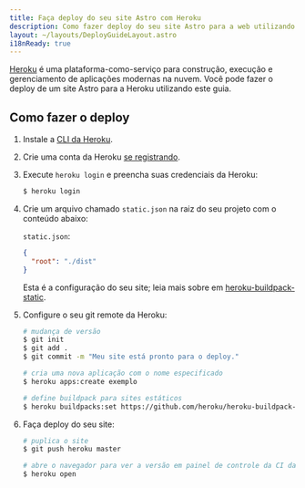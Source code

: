 ---
title: Faça deploy do seu site Astro com Heroku
description: Como fazer deploy do seu site Astro para a web utilizando Heroku.
layout: ~/layouts/DeployGuideLayout.astro
i18nReady: true
---

[Heroku](https://www.heroku.com/) é uma plataforma-como-serviço para construção, execução e gerenciamento de aplicações modernas na nuvem. Você pode fazer o deploy de um site Astro para a Heroku utilizando este guia.

## Como fazer o deploy

1. Instale a [CLI da Heroku](https://devcenter.heroku.com/articles/heroku-cli).

2. Crie uma conta da Heroku [se registrando](https://signup.heroku.com/).

3. Execute `heroku login` e preencha suas credenciais da Heroku:

   ```bash
   $ heroku login
   ```

4. Crie um arquivo chamado `static.json` na raiz do seu projeto com o conteúdo abaixo:

   `static.json`:

   ```json
   {
     "root": "./dist"
   }
   ```

   Esta é a configuração do seu site; leia mais sobre em [heroku-buildpack-static](https://github.com/heroku/heroku-buildpack-static).

5. Configure o seu git remote da Heroku:

   ```bash
   # mudança de versão
   $ git init
   $ git add .
   $ git commit -m "Meu site está pronto para o deploy."

   # cria uma nova aplicação com o nome especificado
   $ heroku apps:create exemplo

   # define buildpack para sites estáticos
   $ heroku buildpacks:set https://github.com/heroku/heroku-buildpack-static.git
   ```

6. Faça deploy do seu site:

   ```bash
   # puplica o site
   $ git push heroku master

   # abre o navegador para ver a versão em painel de controle da CI da Heroku
   $ heroku open
   ```
